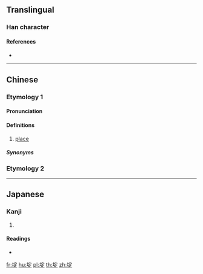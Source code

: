 {{character info/new}}
==Translingual==

===Han character===
{{Han char|rn=32|rad=土|as=08|sn=11|four=|canj=GJMO|ids=⿰土定}}

====References====
* {{Han ref|kx=0230.160|dkj=05157|dj=0466.260|hdz=10458.030|uh=57DE|ud=22494}}

----

==Chinese==
{{zh-forms}}

===Etymology 1===
{{rfe|zh|埞方 - by assimilation in 地方?}}

====Pronunciation====
{{zh-pron
|c=deng6
|cat=n
}}

====Definitions====
{{zh-hanzi}}

# {{lb|zh|Cantonese}} [[place]]

=====Synonyms=====
{{zh-dial|地方}}

===Etymology 2===
{{zh-see|堤|v}}

----

==Japanese==

===Kanji===
{{ja-kanji|grade=|rs=土08}}

# {{defn|lang=ja|sort=土08}}

====Readings====
* {{ja-readings|on=[[てい]] (tei)|kun=[[つつみ]] (tsutsumi)}}

[[fr:埞]]
[[hu:埞]]
[[pl:埞]]
[[th:埞]]
[[zh:埞]]